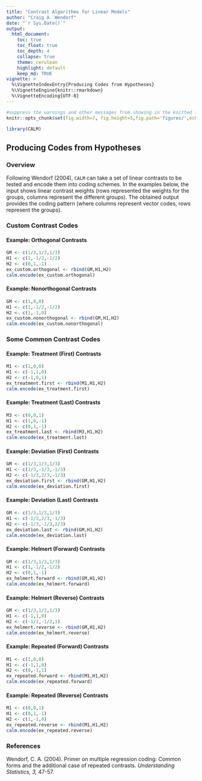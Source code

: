 ```yaml
---
title: "Contrast Algorithms for Linear Models"
author: "Craig A. Wendorf"
date: "`r Sys.Date()`"
output:
  html_document:
    toc: true
    toc_float: true
    toc_depth: 4
    collapse: true
    theme: cerulean
    highlight: default
    keep_md: TRUE
vignette: >
  %\VignetteIndexEntry{Producing Codes from Hypotheses}
  %\VignetteEngine{knitr::rmarkdown}
  %\VignetteEncoding{UTF-8}
---
```


```r
#suppress the warnings and other messages from showing in the knitted file.
knitr::opts_chunk$set(fig.width=7, fig.height=5,fig.path='figures/',echo=TRUE,warning=FALSE,message=FALSE)
```

```r
library(CALM)
```

## Producing Codes from Hypotheses

### Overview

Following Wendorf (2004), `CALM` can take a set of linear contrasts to be tested and encode them into coding schemes. In the examples below, the input shows linear contrast weights (rows represented the weights for the groups, columns represent the different groups). The obtained output provides the coding pattern (where columns represent vector codes, rows represent the groups).

### Custom Contrast Codes

#### Example: Orthogonal Contrasts

```r
GM <- c(1/3,1/3,1/3)
H1 <- c(1,-1/2,-1/2)
H2 <- c(0,1,-1)
ex_custom.orthogonal <- rbind(GM,H1,H2)
calm.encode(ex_custom.orthogonal)
```

#### Example: Nonorthogonal Contrasts

```r
GM <- c(1,0,0)
H1 <- c(1,-1/2,-1/2)
H2 <- c(1,-1,0)
ex_custom.nonorthogonal <- rbind(GM,H1,H2)
calm.encode(ex_custom.nonorthogonal)
```

### Some Common Contrast Codes

#### Example: Treatment (First) Contrasts

```r
M1 <- c(1,0,0)
H1 <- c(-1,1,0)
H2 <- c(-1,0,1)
ex_treatment.first <- rbind(M1,H1,H2)
calm.encode(ex_treatment.first)
```

#### Example: Treatment (Last) Contrasts

```r
M3 <- c(0,0,1)
H1 <- c(1,0,-1)
H2 <- c(0,1,-1)
ex_treatment.last <- rbind(M3,H1,H2)
calm.encode(ex_treatment.last)
```

#### Example: Deviation (First) Contrasts

```r
GM <- c(1/3,1/3,1/3)
H1 <- c(2/3,-1/3,-1/3)
H2 <- c(-1/3,2/3,-1/3)
ex_deviation.first <- rbind(GM,H1,H2)
calm.encode(ex_deviation.first)
```

#### Example: Deviation (Last) Contrasts

```r
GM <- c(1/3,1/3,1/3)
H1 <- c(-1/3,2/3,-1/3)
H2 <- c(-1/3,-1/3,2/3)
ex_deviation.last <- rbind(GM,H1,H2)
calm.encode(ex_deviation.last)
```

#### Example: Helmert (Forward) Contrasts

```r
GM <- c(1/3,1/3,1/3)
H1 <- c(1,-1/2,-1/2)
H2 <- c(0,1,-1)
ex_helmert.forward <- rbind(GM,H1,H2)
calm.encode(ex_helmert.forward)
```

#### Example: Helmert (Reverse) Contrasts

```r
GM <- c(1/3,1/3,1/3)
H1 <- c(-1,1,0)
H2 <- c(-1/2,-1/2,1)
ex_helmert.reverse <- rbind(GM,H1,H2)
calm.encode(ex_helmert.reverse)
```

#### Example: Repeated (Forward) Contrasts

```r
M1 <- c(1,0,0)
H1 <- c(-1,1,0)
H2 <- c(0,-1,1)
ex_repeated.forward <- rbind(M1,H1,H2)
calm.encode(ex_repeated.forward)
```

#### Example: Repeated (Reverse) Contrasts

```r
M1 <- c(0,0,1)
H1 <- c(0,1,-1)
H2 <- c(1,-1,0)
ex_repeated.reverse <- rbind(M1,H1,H2)
calm.encode(ex_repeated.reverse)
```

### References

Wendorf, C. A. (2004). Primer on multiple regression coding: Common forms and the additional case of repeated contrasts. *Understanding Statistics, 3,* 47-57. 
